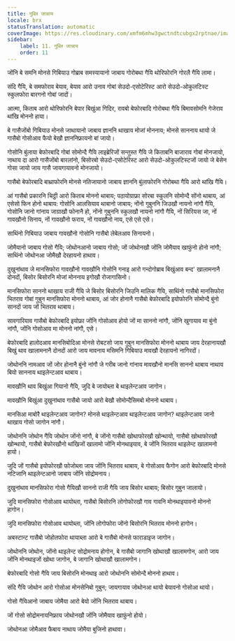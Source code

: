 ```yaml
---
title: गुब्लि जान्नाय
locale: brx
statusTranslation: automatic
coverImage: https://res.cloudinary.com/xmfm6mhw3gwctndtcubgx2rptnae/image/upload/v1741354419/small_cover_la_gran_rebelion_28716e29d2.webp
sidebar:
    label: 11. गुब्लि जान्नाय
    order: 11
---
```

जोंनि बे समनि मोनसे गिबियाउ गोब्राब समस्यायानो जाबाय गोरोबथा गैयि थोरिफोरनि गोरलै गैयि लामा।

संदि गैयि, बे समफोराव बेयाव, बेयाव आरो उनाव गोबां सेउदो-एसोटेरिस्ट आरो सेउदो-ओकुलटिस्ट स्कुलफोरा बारगनो गोबां जादों।

आत्मा, किताब आरो थोरिफोरनि बेपार बिखुंआ गिदिर, रावबो बेफोरबादि गोरोबथा गैयि बिमावसोमनि गेजेराव थांखि मोननो हाया।

बे गासैजोंबो गिबियाउ मोनसे जाथायानो जाबाय ज्ञाननि थाखाय मोजां मोननाय; मोनसे साननाय थायो जे गासैबो गोसोआव फैयो बेखौ ज्ञाननिफ्रायनो बां जायो।

गोसोनि बुंलाया बेफोरबादि गोबां सोमोन्दै गैयि लाइब्रेरिजों सन्तुस्त गैयि जे किताबनि बाजाराव गोबां मोनजायो, नाथाय दा आरो गासैजोंबो बारलांनो, बिसोरबो सेउदो-एसोटेरिस्ट आरो सेउदो-ओकुलटिस्टजों जायो जे बेसेन गोसा जायो जाय गासै जायगायावनो मोनजायो।

गासैबो बेफोरबादि बाथ्राफोरनि मोनसे नतिजायानो जाबाय ज्ञाननि बुंलाफोरनि गोरोबथा गैयि आरो थांखि गैयि।

आं गासैबो प्रकारनि चिट्ठी आरो किताब मोननो थाबाय; पठायोग्राफ्रा सोरबा स्कुलनि सोमोन्दै सोंनो थाबाय, आं एसेसो फिन होनो थाबाय: गोसोनि आलसियाव थाबानो जाबाय; नोंनो गुबुननि जिउखौ नायनो नांगौ गैयि, गोसोनि जानो गांनाय जाग्राखौ फोनानै हो, नोंनो गुबुननि स्कुलखौ नायनो नांगौ गैयि, नों सिरियस जा, नों गावखौनो सिनाय, नों गावखौनो फराय, नों गावखौनो नाय, एसे एसे एसे।

साथिंनो गिबियाउ जाबाय गावखौनो गोसोनि गासैबो लेबेलआव सिनायनो।

जोमैयानो जाबाय गोसो गैयि; जोथोनआनो जाबाय गोसो; जों जोथोनखौ जोंनि जोमैयाव खाफुंनो होनो नांगौ; साथिंनो जोथोनआ जोमैखौ देरहायनो हाथाव।

दुखुनांथाव जे मानसिफोरा गावखौनो गावखौनि गोसोनि गनाइ आरो गन्दोगोब्राब बिखुंआव बन्द' खालामनानै दोनदों, बिसोर बिसोरनि मोजां मोननाय इगोखौ रोजागासिनो।

मानसिफोरा साननो थाखाय राजी गैयि जे बिसोर बिसोरनि जिउनि मालिक गैयि, साथिंनो गासैबो मानसिफोरा भितराव गोबां गुबुन मानसिफोरा मोननो थाबाय, आं जोर होनानै गासैबो बेफोरबादि इयोफोरनि सोमोन्दै बुंनो सानदों जाय जों भितराव थाबाय।

सावगारियाव गासैबो बेफोरबादि इयोफ्रा जोंनि गोसोआव होयो जों मा साननो नांगौ, जोंनि खुगायाव मा बुंनो नांगौ, जोंनि गोसोआव मा मोननो नांगौ, एसे।

बेफोरबादि हालोदआव मानसिबोदिआ मोनसे रोबटसो जाय गुबुन मानसिफोरा मोननो थाबाय जाय देरहानायखौ बिखुं थाव खालामनानै दोनदों आरो जाय मावनाय मसिमनि गिबियाउ मावखौ देरहायनो नागिरदों।

जोथोननि नामआव जों जोर होनानै बुंनो नांगौ जे गरीब जानो गांनाय मावखौनो मानसि साननो थाबाय नाथाय बियो साननाय थाइलेन्टआव थाबाय।

मावखौनि थाव बिखुंआ गियानो गैयि, जुदि बे जायोब्ला बे थाइलेन्टआव जागोन।

मावखौनि बिखुंआ दुखुनांथाव गासैबो जायो आरो बेखौ सोमोन्दैसिमबो मोननो थाबाय।

मानसिआ माबोरै थाइलेन्टआव जागोन? मोनसे थाइलेन्टआव थाइलेन्टआव जागोन? थाइलेन्टआव जानो थाखाय गोसो जागोन नांगौ।

जोथोननि जोथोन गैयि जोथोन जोंनो नांगौ, बे जोंनो गासैबो खोथाफोरखौ खोन्थायो, गासैबो खोथाफोरखौ खोन्थायो, गासैबो बेफोरखौनो थांखिजों खालामो जोंनि मोनथाइयाव, बे जोंनि भितराव थाइलेन्ट खालामनो हायो।

जुदि जों गासैबो इयोफोरखौ फोजोब्ला जाय जोंनि भितराव थाबाय, बे गोसोआव फैगोन आरो बेफोरबादि मोनसे नटिजानि थाइलेन्टआनो जाबाय जोंनि सोद्रोमनाय।

दुखुनांथाव मानसिफोरा गोसो गैयिखौ साननो राजी गैयि जाय बिसोर थाबाय; बिसोर गुबुन जालायो।

जुदि मानसिफोरा गोसोआव थायोब्ला, गासैबो बिसोरनि लोगोफोरखौ गाव गावनि मोनथाइयावनो मोननो हागोन।

जुदि मानसिफोरा गोसोआव थायोब्ला, जोंनि लोगोफोरा जोंनो बिसोरनि भितराव मोननो हागोन।

अबस्टान्ट गासैबो जोहोतफोरा थायाब्ला आरो बे गासैबो मोनसे फाराडाइज जागोन।

जोथोननि जोथोन, जोंनो थाइलेन्ट सोद्रोमनाय होगोन, बे गासैबो जागानि खोथाखौ खालामगोन, आरो जाय जोंनि मोनथाइजों खोथा जागोन, बे जागानि खोथाखौ खालामगोन।

बेफोरबादि गोसो गैयि जाय बिसोरनि मोनथाइ आरो जोथोननि सोमोन्दै मोननो हाथाव।

संदि गैयि जोथोन आरो गोसोआ मोनसेनिबो गुबुन; जायगायाव जोथोनआ थायो बेयावनो गोसोआ थायो।

गोसो गैयिआनो जाबाय जोमैया आरो बेयो जोंनि भितराव थाबाय।

जों गोसो सोद्रोमनायनिफ्राय जोथोनखौ जोंनि जोमैयाव खाफुंनो होयो।

जोथोनआ जोमैआव फैबाय नाथाय जोमैया बुजिनो हाथावा।

